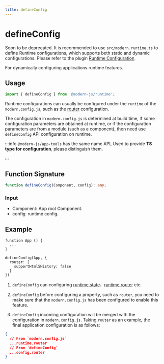 ```yaml
---
title: defineConfig
---
```

# defineConfig

Soon to be deprecated. It is recommended to use `src/modern.runtime.ts` to define Runtime configurations, which supports both static and dynamic configurations. Please refer to the plugin [Runtime Configuration](/configure/app/runtime/0-intro.html).

For dynamically configuring applications runtime features.

## Usage

```ts
import { defineConfig } from '@modern-js/runtime';
```

Runtime configurations can usually be configured under the `runtime` of the `modern.config.js`, such as the [router](/configure/app/runtime/router) configuration.

The configuration in `modern.config.js` is determined at build time, If some configuration parameters are obtained at runtime, or if the configuration parameters are from a module (such as a component), then need use `defineConfig` API configuration on runtime.

:::info
`@modern-js/app-tools` has the same name API, Used to provide **TS type for configuration**, please distinguish them.

:::

## Function Signature

```ts
function defineConfig(Component, config): any;
```

### Input

- Component: App root Component.
- config: runtime config.

## Example

```tsx
function App () {
  ...
}

defineConfig(App, {
  router: {
    supportHtml5History: false
  }
})
```

1. `defineConfig` can configuring [runtime.state](/configure/app/runtime/state)、[runtime.router](/configure/app/runtime/router) etc.

2. `defineConfig` before configuring a property, such as `router`, you need to make sure that the `modern.config.js` has been configured to enable this feature.

3. `defineConfig` incoming configuration will be merged with the configuration in `modern.config.js`. Taking `router` as an example, the final application configuration is as follows:

```json
{
  // From `modern.config.js`
  ...runtime.router
  // From `defineConfig`
  ...config.router
}
```
